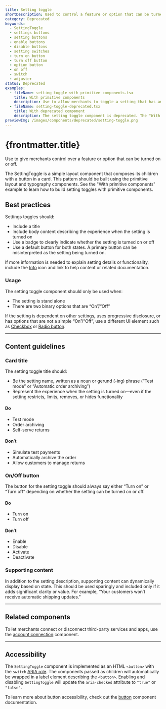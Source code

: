 ```yaml
---
title: Setting toggle
shortDescription: Used to control a feature or option that can be turned on or off.
category: Deprecated
keywords:
  - SettingToggle
  - settings buttons
  - setting buttons
  - enable buttons
  - disable buttons
  - setting switches
  - turn on button
  - turn off button
  - option button
  - on off
  - switch
  - adjuster
status: Deprecated
examples:
  - fileName: setting-toggle-with-primitive-components.tsx
    title: With primitive components
    description: Use to allow merchants to toggle a setting that has an on or off state. Display the name of the setting and provide a description so merchants have the context needed to decide whether or not to enable the setting. This pattern is built using the layout and typography components, instead of the deprecated `SettingToggle` component.
  - fileName: setting-toggle-deprecated.tsx
    title: With deprecated component
    description: The setting toggle component is deprecated. The "With primitive components" example is the recommended way to build the setting toggle pattern.
previewImg: /images/components/deprecated/setting-toggle.png
---
```


# {frontmatter.title}

<Lede>

Use to give merchants control over a feature or option that can be turned on or off.

</Lede>

<StatusBanner status={frontmatter.status}>
  The SettingToggle is a simple layout component that composes its children with
  a button in a card. This pattern should be built using the primitive layout
  and typography components. See the "With primitive components" example to
  learn how to build setting toggles with primitive components.
</StatusBanner>

<Examples />

<Props componentName={frontmatter.title} />

## Best practices

Settings toggles should:

- Include a title
- Include body content describing the experience when the setting is turned on
- Use a badge to clearly indicate whether the setting is turned on or off
- Use a default button for both states. A primary button can be misinterpreted as the setting being turned on.

If more information is needed to explain setting details or functionality, include the [Info](https://polaris.shopify.com/icons?icon=InfoIcon&q=) icon and link to help content or related documentation.

### Usage

The setting toggle component should only be used when:

- The setting is stand alone
- There are two binary options that are “On”/“Off”

If the setting is dependent on other settings, uses progressive disclosure, or has options that are not a simple “On”/“Off”, use a different UI element such as [Checkbox](https://polaris.shopify.com/components/selection-and-input/checkbox) or [Radio button](https://polaris.shopify.com/components/selection-and-input/radio-button).

---

## Content guidelines

### Card title

The setting toggle title should:

- Be the setting name, written as a noun or gerund (-ing) phrase (“Test mode” or “Automatic order archiving”)
- Represent the experience when the setting is turned on—even if the setting restricts, limits, removes, or hides functionality

<DoDont>

#### Do

- Test mode
- Order archiving
- Self-serve returns

#### Don’t

- Simulate test payments
- Automatically archive the order
- Allow customers to manage returns

</DoDont>

### On/Off button

The button for the setting toggle should always say either “Turn on” or “Turn off” depending on whether the setting can be turned on or off.

<DoDont>

#### Do

- Turn on
- Turn off

#### Don’t

- Enable
- Disable
- Activate
- Deactivate

</DoDont>

### Supporting content

In addition to the setting description, supporting content can dynamically display based on state. This should be used sparingly and included only if it adds significant clarity or value. For example, “Your customers won’t receive automatic shipping updates.”

---

## Related components

To let merchants connect or disconnect third-party services and apps, use the [account connection](https://polaris.shopify.com/components/account-connection) component.

---

## Accessibility

The `SettingToggle` component is implemented as an HTML `<button>` with the `switch` [ARIA role](https://developer.mozilla.org/en-US/docs/Web/Accessibility/ARIA/Roles/switch_role).
The components passed as children will automatically be wrapped in a label element describing the `<button>`. Enabling and disabling `SettingToggle` will update the `aria-checked` attribute to `"true"` or `"false"`.

To learn more about button accessibility, check out the [button](https://polaris.shopify.com/components/actions/button) component documentation.
